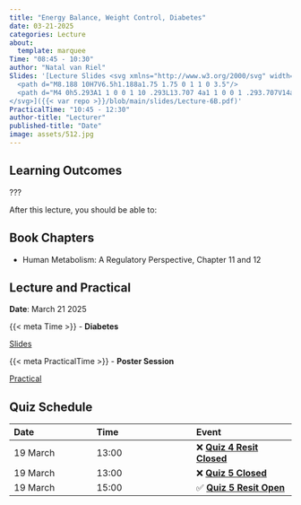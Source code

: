 ```yaml
---
title: "Energy Balance, Weight Control, Diabetes"
date: 03-21-2025
categories: Lecture
about:
  template: marquee
Time: "08:45 - 10:30"
author: "Natal van Riel"
Slides: '[Lecture Slides <svg xmlns="http://www.w3.org/2000/svg" width="16" height="16" fill="currentColor" class="bi bi-file-earmark-ppt-fill" viewBox="0 0 16 16">
  <path d="M8.188 10H7V6.5h1.188a1.75 1.75 0 1 1 0 3.5"/>
  <path d="M4 0h5.293A1 1 0 0 1 10 .293L13.707 4a1 1 0 0 1 .293.707V14a2 2 0 0 1-2 2H4a2 2 0 0 1-2-2V2a2 2 0 0 1 2-2m5.5 1.5v2a1 1 0 0 0 1 1h2zM7 5.5a1 1 0 0 0-1 1V13a.5.5 0 0 0 1 0v-2h1.188a2.75 2.75 0 0 0 0-5.5z"/>
</svg>]({{< var repo >}}/blob/main/slides/Lecture-6B.pdf)'
PracticalTime: "10:45 - 12:30"
author-title: "Lecturer"
published-title: "Date"
image: assets/512.jpg
---
```


## Learning Outcomes

::: {.callout-important title="Principal Learning Outcome 1"}
???
:::

After this lecture, you should be able to:


## Book Chapters

- Human Metabolism: A Regulatory Perspective, Chapter 11 and 12

## Lecture and Practical
**Date**: March 21 2025

::: slide-deck
{{< meta Time >}} - **Diabetes**

::: slides
[Slides]({{< var repository >}}/blob/main/8bm050/slides/Lecture-6B.pdf)
:::
:::

::: application-exercise
{{< meta PracticalTime >}} - **Poster Session**

::: source
[Practical](https://canvas.tue.nl)
:::
:::

## Quiz Schedule

|Date | Time  | Event |
|:----|:-----|:-----|
19 March | 13:00 |  ❌ [**Quiz 4 Resit Closed**](https://canvas.tue.nl) |
19 March | 13:00 |  ❌ [**Quiz 5 Closed**](https://canvas.tue.nl) |
19 March | 15:00 |  ✅ [**Quiz 5 Resit Open**](https://canvas.tue.nl) |